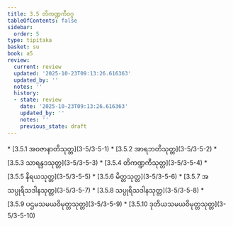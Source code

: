 ```yaml
---
title: 3.5 တိကဏ္ဍကီဝဂ္ဂ
tableOfContents: false
sidebar:
  order: 5
type: tipitaka
basket: su
book: a5
review:
  current: review
  updated: '2025-10-23T09:13:26.616363'
  updated_by: ''
  notes: ''
  history:
  - state: review
    date: '2025-10-23T09:13:26.616363'
    updated_by: ''
    notes: ''
    previous_state: draft
---
```



<ReviewStatus review={frontmatter.review} showDetails={true} />

<HypothesisAnnotation frontmatter={frontmatter} />

<DynamicBreadcrumb />



<TableOfContents book="a5" section="3.5">
* [3.5.1 အဝဇာနာတိသုတ္တ](3-5/3-5-1)
* [3.5.2 အာရဘတိသုတ္တ](3-5/3-5-2)
* [3.5.3 သာရန္ဒဒသုတ္တ](3-5/3-5-3)
* [3.5.4 တိကဏ္ဍကီသုတ္တ](3-5/3-5-4)
* [3.5.5 နိရယသုတ္တ](3-5/3-5-5)
* [3.5.6 မိတ္တသုတ္တ](3-5/3-5-6)
* [3.5.7 အသပ္ပုရိသဒါနသုတ္တ](3-5/3-5-7)
* [3.5.8 သပ္ပုရိသဒါနသုတ္တ](3-5/3-5-8)
* [3.5.9 ပဌမသမယဝိမုတ္တသုတ္တ](3-5/3-5-9)
* [3.5.10 ဒုတိယသမယဝိမုတ္တသုတ္တ](3-5/3-5-10)
</TableOfContents>